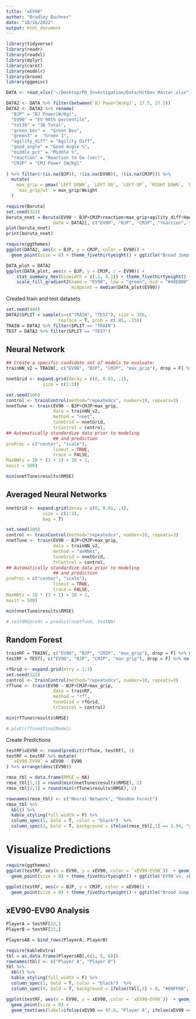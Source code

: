 ```yaml
---
title: "xEV90"
author: "Bradley Buchner"
date: "10/16/2022"
output: html_document
---
```


```r
library(tidyverse)
library(readr)
library(readxl)
library(dplyr)
library(caret)
library(modelr)
library(broom)
library(ggpmisc)

DATA <- read_xlsx("~/Desktop/PD Investigation/Data/HitDev Master.xlsx")

DATA2 <- DATA %>% filter(between(`BJ Power[W/Kg]`, 17.5, 27.5))
DATA2 <- DATA2 %>% rename(
  "BJP" = "BJ Power[W/Kg]",
  "EV90" = "EV 90th percentile",
  "tot30" = "30 Total",
  "green_box" =  "Green Box",
  "green3" =  "Green 3", 
  "agility_diff" = "Agility Diff", 
  "good_angle" = "Good Angle %", 
  "middle_pct" = "Middle %",
  "reaction" = "Reaction to Go (sec)",
  "CMJP" = "CMJ Power [W/Kg]"
  
) %>% filter(!(is.na(BJP)), !(is.na(EV90)), !(is.na(CMJP))) %>%
  mutate(
    max_grip = pmax(`LEFT DOWN`, `LEFT 90`, `LEFT UP`, `RIGHT DOWN`, `RIGHT 90`, `RIGHT UP`),
    `max_grip/wt` = max_grip/Weight
  )
```

```r
require(Boruta)
set.seed(323)
boruta_nnet = Boruta(EV90 ~ BJP+CMJP+reaction+max_grip+agility_diff+Hawkeye+green3,
                  data = DATA2[, c("EV90", "BJP", "CMJP", "reaction", "green3", "Hawkeye", "agility_diff", "max_grip"), drop = F] %>% na.omit())
plot(boruta_nnet)
print(boruta_nnet)
```

```r

require(ggthemes)
ggplot(DATA2, aes(x = BJP, y = CMJP, color = EV90)) +
  geom_point(size = 8) + theme_fivethirtyeight() + ggtitle("Broad Jump Power (BJP) vs. Vertical Jump Power (CMJP) colored by EV90") + theme(axis.title.y = element_text(), axis.title.x = element_text()) + xlab("BJP") + ylab("CMJP") + scale_color_gradient2(midpoint=median(DATA2$EV90), low = "blue", high="green", mid="#40E0D0", space ="Lab")

DATA_plot = DATA2
ggplot(DATA_plot, aes(x = BJP, y = CMJP, z = EV90)) + 
    stat_summary_hex(binwidth = c(.5, 4.1)) + theme_fivethirtyeight() + ggtitle("Broad Jump Power (BJP) vs. Vertical Jump Power (CMJP) colored by EV90") + theme(axis.title.y = element_text(), axis.title.x = element_text()) + xlab("BJP") + ylab("CMJP") +  
    scale_fill_gradient2(name = "EV90", low = "green", mid = "#40E0D0", high = "blue", 
                         midpoint = median(DATA_plot$EV90)) 
```

Created train and test datasets
```r
set.seed(444)
DATA2$SPLIT = sample(x=c("TRAIN", "TEST"), size = 388,
                    replace = T, prob = c(.85, .15))
TRAIN = DATA2 %>% filter(SPLIT == "TRAIN")
TEST = DATA2 %>% filter(SPLIT == "TEST")
```

## Neural Network
```r
## Create a specific candidate set of models to evaluate:
trainNN_v2 = TRAIN[, c("EV90", "BJP", "CMJP", "max_grip"), drop = F] %>% na.omit()

nnetGrid <- expand.grid(decay = c(0, 0.01, .1),
              size = c(1:3))          

set.seed(100)
control <- trainControl(method="repeatedcv", number=10, repeats=3)
nnetTune <- train(EV90 ~ BJP+CMJP+max_grip,
                  data = trainNN_v2,
                  method = "nnet",
                  tuneGrid = nnetGrid,
                  trControl = control,
## Automatically standardize data prior to modeling
                  ## and prediction
preProc = c("center", "scale"),
                  linout = TRUE,
                  trace = FALSE,
MaxNWts = 10 * (3 + 1) + 10 + 1,
maxit = 500)

min(nnetTune$results$RMSE)

```

## Averaged Neural Networks
```r

nnetGrid <- expand.grid(decay = c(0, 0.01, .1),
              size = c(1:3),
              bag = T)          

set.seed(100)
control <- trainControl(method="repeatedcv", number=10, repeats=3)
nnetTune <- train(EV90 ~ BJP+CMJP+max_grip,
                  data = trainNN_v2,
                  method = "avNNet",
                  tuneGrid = nnetGrid,
                  trControl = control,
## Automatically standardize data prior to modeling
                  ## and prediction
preProc = c("center", "scale"),
                  linout = TRUE,
                  trace = FALSE,
MaxNWts = 10 * (3 + 1) + 10 + 1,
maxit = 500)

min(nnetTune$results$RMSE)

# testNN$preds = predict(nnetTune, testNN)         
```

## Random Forest
```r
trainRF = TRAIN[, c("EV90", "BJP", "CMJP", "max_grip"), drop = F] %>% na.omit()
testRF = TEST[, c("EV90", "BJP", "CMJP", "max_grip"), drop = F] %>% na.omit()

rfGrid <- expand.grid(mtry = 1:3)          
set.seed(122)
control <- trainControl(method="repeatedcv", number=10, repeats=3)
rfTune <- train(EV90 ~ BJP+CMJP+max_grip,
                  data = trainRF,
                  method = "rf",
                  tuneGrid = rfGrid,
                  trControl = control)

min(rfTune$results$RMSE)

# plot(rfTune$finalModel)
```

Create Predictions
```r
testRF$xEV90 <- round(predict(rfTune, testRF), 1)
testRF = testRF %>% mutate(
  `xEV90-EV90` = xEV90 - EV90
) %>% arrange(desc(EV90))
```

```r
rmse_tbl = data.frame(RMSE = NA)
rmse_tbl[1,1] = round(min(nnetTune$results$RMSE), 2)
rmse_tbl[2,1] = round(min(rfTune$results$RMSE), 2)

rownames(rmse_tbl) <- c("Neural Network", "Random Forest")
rmse_tbl %>%
  kbl() %>%
  kable_styling(full_width = F) %>%
  column_spec(1, bold = T, color = "black")  %>%
  column_spec(2, bold = T, background = ifelse(rmse_tbl[,1] == 3.94, "yellow", "white"), color = "black")
```

# Visualize Predictions
```r
require(ggthemes)
ggplot(testRF, aes(x = EV90, y = xEV90, color = `xEV90-EV90`))  + geom_abline(intercept = 0, slope = 1, color = "black", linetype = "dashed") +
  geom_point(size = 8) + theme_fivethirtyeight() + ggtitle("EV90 vs. xEV90 colored by xEV90 - EV90") + theme(axis.title.y = element_text(), axis.title.x = element_text()) + xlab("Actual EV90") + ylab("xEV90") + scale_color_gradient2(midpoint=median(testRF$`xEV90-EV90`), low = "blue", high="green", mid="#40E0D0", space ="Lab")  + ylim(80, 105)

ggplot(testRF, aes(x = BJP, y = CMJP, color = xEV90)) +
  geom_point(size = 8) + theme_fivethirtyeight() + ggtitle("Broad Jump Power (BJP) vs. Vertical Jump Power (CMJP) colored by xEV90") + theme(axis.title.y = element_text(), axis.title.x = element_text(), plot.subtitle = element_text("colored by xEV90")) + ylab("CMJP") + xlab("BJP") + scale_color_gradient2(midpoint=mean(testRF$xEV90), low = "green", high="blue", mid="#40E0D0", space ="Lab")

```

## xEV90-EV90 Analysis
```r
PlayerA = testRF[22,]
PlayerB = testRF[21,]

PlayersAB = bind_rows(PlayerA, PlayerB)

require(kableExtra)
tbl = as.data.frame(PlayersAB[,c(1, 5, 6)])
rownames(tbl) <- c("Player A", "Player B")
tbl %>%
  kbl() %>%
  kable_styling(full_width = F) %>%
  column_spec(1, bold = T, color = "black")  %>%
  column_spec(4, bold = T, background = ifelse(tbl[,3] > 0, "#00FF00", "#0000FF"), color = ifelse(tbl[,3] > 0, "black", "white"))

ggplot(testRF, aes(x = EV90, y = xEV90, color = `xEV90-EV90`))  + geom_abline(intercept = 0, slope = 1, color = "black", linetype = "dashed") +
  geom_point(size = 8) + 
  geom_text(aes(label=ifelse(xEV90 == 97.8, "Player A", ifelse(xEV90 == 90.6, "Player B", ""))), hjust=.5, vjust=-.3, color = "black") + theme_fivethirtyeight() + ggtitle("EV90 vs. xEV90 colored by xEV90 - EV90") + theme(axis.title.y = element_text(), axis.title.x = element_text()) + xlab("Actual EV90") + ylab("xEV90") + scale_color_gradient2(midpoint=median(testRF$`xEV90-EV90`), low = "blue", high="green", mid="#40E0D0", space ="Lab")  + ylim(80, 105)
```

